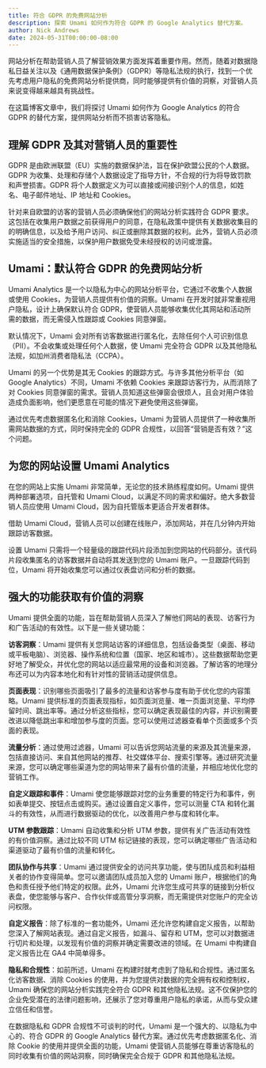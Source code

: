 ```yaml
---
title: 符合 GDPR 的免费网站分析
description: 探索 Umami 如何作为符合 GDPR 的 Google Analytics 替代方案。
author: Nick Andrews
date: 2024-05-31T00:00:00-08:00
---
```


网站分析在帮助营销人员了解营销效果方面发挥着重要作用。然而，随着对数据隐私日益关注以及《通用数据保护条例》（GDPR）等隐私法规的执行，找到一个优先考虑用户隐私的免费网站分析提供商，同时能够提供有价值的洞察，对营销人员来说变得越来越具有挑战性。

在这篇博客文章中，我们将探讨 Umami 如何作为 Google Analytics 的符合 GDPR 的替代方案，提供网站分析而不损害访客隐私。

## 理解 GDPR 及其对营销人员的重要性

GDPR 是由欧洲联盟（EU）实施的数据保护法，旨在保护欧盟公民的个人数据。GDPR 为收集、处理和存储个人数据设定了指导方针，不合规的行为将导致罚款和声誉损害。GDPR 将个人数据定义为可以直接或间接识别个人的信息，如姓名、电子邮件地址、IP 地址和 Cookies。

针对来自欧盟的访客的营销人员必须确保他们的网站分析实践符合 GDPR 要求。这包括在收集用户数据之前获得用户的同意，在隐私政策中提供有关数据收集目的的明确信息，以及给予用户访问、纠正或删除其数据的权利。此外，营销人员必须实施适当的安全措施，以保护用户数据免受未经授权的访问或泄露。

## Umami：默认符合 GDPR 的免费网站分析

Umami Analytics 是一个以隐私为中心的网站分析平台，它通过不收集个人数据或使用 Cookies，为营销人员提供有价值的洞察。Umami 在开发时就非常重视用户隐私，设计上确保默认符合 GDPR，使营销人员能够收集优化其网站和活动所需的数据，而无需侵入性跟踪或 Cookies 同意弹窗。

默认情况下，Umami 会对所有访客数据进行匿名化，去除任何个人可识别信息（PII）。不会收集或处理任何个人数据，使 Umami 完全符合 GDPR 以及其他隐私法规，如加州消费者隐私法（CCPA）。

Umami 的另一个优势是其无 Cookies 的跟踪方式。与许多其他分析平台（如 Google Analytics）不同，Umami 不依赖 Cookies 来跟踪访客行为，从而消除了对 Cookies 同意弹窗的需求。营销人员知道这些弹窗会很烦人，且会对用户体验造成负面影响，他们更愿意在可能的情况下避免使用这些弹窗。

通过优先考虑数据匿名化和消除 Cookies，Umami 为营销人员提供了一种收集所需网站数据的方式，同时保持完全的 GDPR 合规性，以回答“营销是否有效？”这个问题。

## 为您的网站设置 Umami Analytics

在您的网站上实施 Umami 非常简单，无论您的技术熟练程度如何。Umami 提供两种部署选项，自托管和 Umami Cloud，以满足不同的需求和偏好。绝大多数营销人员应使用 Umami Cloud，因为自托管版本更适合开发者群体。

借助 Umami Cloud，营销人员可以创建在线账户，添加网站，并在几分钟内开始跟踪访客数据。

设置 Umami 只需将一个轻量级的跟踪代码片段添加到您网站的代码部分。该代码片段收集匿名的访客数据并自动将其发送到您的 Umami 账户。一旦跟踪代码到位，Umami 将开始收集您可以通过仪表盘访问和分析的数据。

## 强大的功能获取有价值的洞察

Umami 提供全面的功能，旨在帮助营销人员深入了解他们网站的表现、访客行为和广告活动的有效性。以下是一些关键功能：

**访客洞察**：Umami 提供有关您网站访客的详细信息，包括设备类型（桌面、移动或平板电脑）、浏览器、操作系统和位置（国家、地区和城市）。这些数据帮助您更好地了解受众，并优化您的网站以适应最常用的设备和浏览器。了解访客的地理分布还可以为内容本地化和有针对性的营销活动提供信息。

**页面表现**：识别哪些页面吸引了最多的流量和访客参与度有助于优化您的内容策略。Umami 提供标准的页面表现指标，如页面浏览量、唯一页面浏览量、平均停留时间、跳出率等。通过分析这些指标，您可以确定表现最佳的内容，并识别需要改进以降低跳出率和增加参与度的页面。您可以使用过滤器查看单个页面或多个页面的表现。

**流量分析**：通过使用过滤器，Umami 可以告诉您网站流量的来源及其流量来源，包括直接访问、来自其他网站的推荐、社交媒体平台、搜索引擎等。通过研究流量来源，您可以确定哪些渠道为您的网站带来了最有价值的流量，并相应地优化您的营销工作。

**自定义跟踪和事件**：Umami 使您能够跟踪对您的业务重要的特定行为和事件，例如表单提交、按钮点击或购买。通过设置自定义事件，您可以测量 CTA 和转化漏斗的有效性，从而进行数据驱动的优化，以改善用户参与度和转化率。

**UTM 参数跟踪**：Umami 自动收集和分析 UTM 参数，提供有关广告活动有效性的有价值洞察。通过比较不同 UTM 标记链接的表现，您可以确定哪些广告活动和渠道驱动了最有价值的流量和转化。

**团队协作与共享**：Umami 通过提供安全的访问共享功能，使与团队成员和利益相关者的协作变得简单。您可以邀请团队成员加入您的 Umami 账户，根据他们的角色和责任授予他们特定的权限。此外，Umami 允许您生成可共享的链接到分析仪表盘，使您能够与客户、合作伙伴或高管分享洞察，而无需提供对您账户的完全访问权限。

**自定义报告**：除了标准的一套功能外，Umami 还允许您构建自定义报告，以帮助您深入了解网站表现。通过自定义报告，如漏斗、留存和 UTM，您可以对数据进行切片和处理，以发现有价值的洞察并确定需要改进的领域。在 Umami 中构建自定义报告比在 GA4 中简单得多。

**隐私和合规性**：如前所述，Umami 在构建时就考虑到了隐私和合规性。通过匿名化访客数据、消除 Cookies 的使用，并为您提供对数据的完全拥有权和控制权，Umami 确保您的网站分析实践完全符合 GDPR 和其他隐私法规。这不仅保护您的企业免受潜在的法律问题影响，还展示了您对尊重用户隐私的承诺，从而与受众建立信任和信誉。

在数据隐私和 GDPR 合规性不可谈判的时代，Umami 是一个强大的、以隐私为中心的、符合 GDPR 的 Google Analytics 替代方案。通过优先考虑数据匿名化、消除 Cookie 的使用并提供全面的功能，Umami 使营销人员能够在尊重访客隐私的同时收集有价值的网站洞察，同时确保完全合规于 GDPR 和其他隐私法规。
